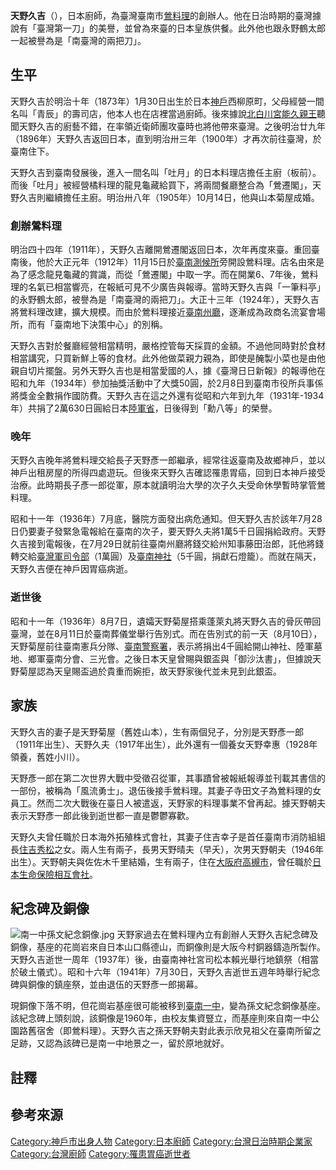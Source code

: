 '''天野久吉'''（{{bd|1877年|1月30日|1936年|7月30日}}），日本廚師，為臺灣臺南市[[鶯料理|鶯料理]]的創辦人{{r|李}}。他在日治時期的臺灣據說有「臺灣第一刀」的美譽，並曾為來臺的日本皇族供餐{{r|洪榮志}}。此外他也跟永野鶴太郎一起被譽為是「南臺灣的兩把刀」{{r|李}}。

== 生平 ==
天野久吉於明治十年（1873年）1月30日出生於日本[[神戶市|神戶]]西柳原町，父母經營一間名叫「青辰」的壽司店，他本人也在店裡當過廚師{{r|李}}{{r|巷子}}。後來據說[[北白川宮能久親王|北白川宮能久親王]]聽聞天野久吉的廚藝不錯，在率領近衛師團攻臺時也將他帶來臺灣{{r|洪榮志}}。之後明治廿九年（1896年）天野久吉返回日本，直到明治卅三年（1900年）才再次前往臺灣，於臺南住下{{r|李}}。

天野久吉到臺南發展後，進入一間名叫「吐月」的日本料理店擔任主廚（板前）{{r|李}}{{r|巷子}}。而後「吐月」被經營橘料理{{NoteTag|橘料理位於牛磨後街，約是現在的正興街一帶{{r|李}}。}}的龍見龜藏{{NoteTag|龍見龜藏於38歲時去世{{r|李}}。}}給買下，將兩間餐廳整合為「鶯遷閣」，天野久吉則繼續擔任主廚{{r|李}}。明治卅八年（1905年）10月14日，他與山本菊屋成婚{{r|李}}。

=== 創辦鶯料理 ===
明治四十四年（1911年），天野久吉離開鶯遷閣返回日本，次年再度來臺{{r|李}}。重回臺南後，他於大正元年（1912年）11月15日於[[原台南測候所|臺南測候所]]旁開設鶯料理{{NoteTag|準確地說，店名是「鶯」而已，除鶯料理之外也可稱為鶯料亭。}}{{r|李}}。店名由來是為了感念龍見龜藏的賞識，而從「鶯遷閣」中取一字{{r|李}}。而在開業6、7年後，鶯料理的名氣已相當響亮，在報紙可見不少廣告與報導{{r|李}}。當時天野久吉與「一筆料亭」的永野鶴太郎，被譽為是「南臺灣的兩把刀」{{r|李}}。大正十三年（1924年），天野久吉將鶯料理改建，擴大規模{{r|李}}。而由於鶯料理接近[[臺南州廳|臺南州廳]]，逐漸成為政商名流宴會場所，而有「臺南地下決策中心」的別稱{{r|李}}。

天野久吉對於餐廳經營相當精明，嚴格控管每天採買的金額{{r|李}}。不過他同時對於食材相當講究，只買新鮮上等的食材{{r|李}}。此外他做菜親力親為，即使是醃製小菜也是由他親自切片擺盤{{r|李}}。另外天野久吉也是相當愛國的人，據《臺灣日日新報》的報導他在昭和九年（1934年）參加抽獎活動中了大獎50圓，於2月8日到臺南市役所兵事係將獎金全數捐作國防費{{r|李}}{{r|日日新報1}}。天野久吉在這之外還有從昭和六年到九年（1931年-1934年）共捐了2萬630日圓給日本[[陸軍省|陸軍省]]，日後得到「勳八等」的榮譽{{r|李}}。

=== 晚年 ===
天野久吉晚年將鶯料理交給長子天野彥一郎繼承，經常往返臺南及故鄉神戶，並以神戶出租房屋的所得四處遊玩{{r|洪榮志}}。但後來天野久吉確認罹患胃癌，回到日本神戶接受治療{{r|李}}。此時期長子彥一郎從軍，原本就讀明治大學的次子久夫受命休學暫時掌管鶯料理{{r|李}}。

昭和十一年（1936年）7月底，醫院方面發出病危通知{{r|李}}。但天野久吉於該年7月28日仍要妻子發緊急電報給在臺南的次子，要天野久夫將1萬5千日圓捐給政府{{r|李}}。天野久吉接到電報後，在7月29日就前往臺南州廳將錢交給州知事藤田治郎，託他將錢轉交給[[臺灣軍司令部|臺灣軍司令部]]（1萬圓）及[[臺南神社|臺南神社]]（5千圓，捐獻石燈籠）{{r|李}}{{r|日日新報2}}。而就在隔天，天野久吉便在神戶因胃癌病逝{{r|洪榮志}}{{r|李}}。

=== 逝世後 ===
昭和十一年（1936年）8月7日，遺孀天野菊屋搭乘蓬萊丸{{NoteTag|日本大阪商船會社的船隻{{r|李}}。}}將天野久吉的骨灰帶回臺灣，並在8月11日於臺南葬儀堂{{NoteTag|該地現為臺南市中西區南寧街55號的延平變電所{{r|李}}。}}舉行告別式{{r|李}}。而在告別式的前一天（8月10日），天野菊屋前往臺南憲兵分隊、[[臺南警察署|臺南警察署]]，表示將捐出4千圓給開山神社、陸軍墓地、鄉軍臺南分會、三光會{{NoteTag|四個組織各1千圓，開山神社跟陸軍墓地是捐獻石燈籠用，另外兩個組織則是捐獻基金{{r|李}}{{r|日日新報3}}。}}{{r|李}}{{r|日日新報3}}。之後日本天皇曾賜與銀盃與「御沙汰書」，但據說天野菊屋認為天皇賜盃過於貴重而婉拒，故天野家後代並未見到此銀盃{{r|李}}。

== 家族 ==
天野久吉的妻子是天野菊屋（舊姓山本），生有兩個兒子，分別是天野彥一郎（1911年出生）、天野久夫（1917年出生），此外還有一個養女天野幸惠（1928年領養，舊姓小川）{{r|李}}。

天野彥一郎在第二次世界大戰中受徵召從軍，其事蹟曾被報紙報導並刊載其書信的一部份，被稱為「風流勇士」{{r|李}}。退伍後接手鶯料理{{r|李}}。其妻子寺田文子為鶯料理的女員工{{r|李}}。然而二次大戰後在臺日人被遣返，天野家的料理事業不曾再起{{r|李}}。據天野朝夫表示天野彥一郎此後到逝世都一直是鬱鬱寡歡{{r|李}}。

天野久夫曾任職於日本海外拓殖株式會社，其妻子住吉幸子是首任臺南市消防組組長[[住吉秀松|住吉秀松]]之女{{r|李}}。兩人生有兩子，長男天野晴夫（早夭），次男天野朝夫（1946年出生）{{r|李}}。天野朝夫與佐佐木千里結婚，生有兩子，住在[[大阪府|大阪府]][[高槻市|高槻市]]，曾任職於[[日本生命保險|日本生命保險相互會社]]{{r|李}}。

== 紀念碑及銅像 ==
[[File:南一中孫文紀念銅像.jpg|thumb]]
天野家過去在鶯料理內立有創辦人天野久吉紀念碑及銅像，基座的花崗岩來自日本山口縣德山，而銅像則是大阪今村銅器鑄造所製作{{r|李}}。天野久吉逝世一周年（1937年）後，由臺南神社宮司松本賴光舉行地鎮祭（相當於破土儀式）{{r|李}}。昭和十六年（1941年）7月30日，天野久吉逝世五週年時舉行紀念碑與銅像的鎮座祭，並由退伍的天野彥一郎揭幕{{r|李}}。

現銅像下落不明，但花崗岩基座很可能被移到[[臺南一中|臺南一中]]，變為孫文紀念銅像基座{{r|洪3}}。該紀念碑上頭刻說，該銅像是1960年，由校友集資豎立，而基座則來自南一中公園路舊宿舍（即鶯料理）{{r|洪3}}。天野久吉之孫天野朝夫對此表示欣見祖父在臺南所留之足跡，又認為該碑已是南一中地景之一，留於原地就好{{r|洪3}}。

== 註釋 ==
{{NoteFoot}}

== 參考來源 ==
{{reflist|refs=
<ref name="洪3">{{cite news| author=洪瑞琴| url=http://www.libertytimes.com.tw/2012/new/mar/6/today-south22.htm| title=〈南一中孫文紀念碑基座 日人尋根揭露半世紀之謎〉| page=| work=自由電子報| date=2012-01-31| deadurl=yes| archiveurl=https://web.archive.org/web/20120424025538/http://www.libertytimes.com.tw/2012/new/mar/6/today-south22.htm| archivedate=2012-04-24| accessdate=2020-08-30}}</ref>
<ref name="洪榮志">{{cite news | author=洪榮志 |url=https://www.chinatimes.com/newspapers/20130903000708-260107?chdtv | title=〈天野久吉被封台灣第1刀〉 | work=中國時報 |date=2013-09-03 }}</ref>
<ref name="李">{{cite book |url=http://www.lilyfruit.com.tw/images/warbler.pdf |author=李文雄 |title=《歸鄉細語》 |publisher=莉莉水果文化館 |date=2018-04-26 |access-date=2020-08-30 |archive-date=2019-07-06 |archive-url=https://web.archive.org/web/20190706142301/http://www.lilyfruit.com.tw/images/warbler.pdf |dead-url=no }}</ref>
<ref name="日日新報1">{{cite news | author= |url=  | title=〈當籤の五十圓 國防費へ寄附〉|page=3 | work=臺灣日日新報 |date=1934-02-09 }}</ref>
<ref name="日日新報2">{{cite news | author= |url=  | title=〈臺南の天野久吉氏が 一萬圓を國防獻金 きのふ藤田知事に現金で手交〉|page=5 | work=臺灣日日新報 |date=1936-07-30 }}</ref>
<ref name="日日新報3">{{cite news | author= |url=  | title=〈天野氏の遺族から 又復四千圓を寄附 七月二十九日一萬五千圓を寄附 重る美擧に當局も感激〉|page=5 | work=臺灣日日新報 |date=1936-08-10 }}</ref>

<ref name="巷子">{{cite book|author=魚夫 |title=《臺南巷子內：移民府城10年，細說建築與美食》|publisher=遠見天下文化 |isbn=978-986-479-559-8 |date=2018-10-31 |pages=174-177}}</ref>
}}

[[Category:神戶市出身人物|Category:神戶市出身人物]]
[[Category:日本廚師|Category:日本廚師]]
[[Category:台灣日治時期企業家|Category:台灣日治時期企業家]]
[[Category:台灣廚師|Category:台灣廚師]]
[[Category:罹患胃癌逝世者|Category:罹患胃癌逝世者]]